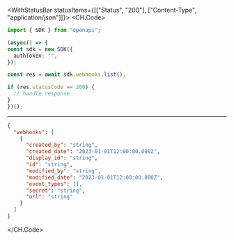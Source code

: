 

<WithStatusBar statusItems={[["Status", "200"], ["Content-Type", "application/json"]]}>
  <CH.Code>
  ```typescript List.ts
  import { SDK } from "openapi";

(async() => {
  const sdk = new SDK({
    authToken: "",
  });

  const res = await sdk.webhooks.list();

  if (res.statusCode == 200) {
    // handle response
  }
})();
  ```
  ---

  ```json Example Response
  {
    "webhooks": [
      {
        "created_by": "string",
        "created_date": "2023-01-01T12:00:00.000Z",
        "display_id": "string",
        "id": "string",
        "modified_by": "string",
        "modified_date": "2023-01-01T12:00:00.000Z",
        "event_types": [],
        "secret": "string",
        "url": "string"
      }
    ]
  }
  ```
  </CH.Code>
</WithStatusBar>
